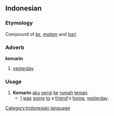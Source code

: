==Indonesian==

===Etymology===
Compound of ''[[ke]]'', ''[[malam]]'' and ''[[hari]]''

===Adverb===
'''kemarin'''

# [[yesterday]]

===Usage===
{{rfc-header|Usage}}
# '''Kemarin''' [[aku]] [[pergi]] [[ke]] [[rumah]] [[teman]].
#* [[I]] [[be|was]] [[go]]ing [[to]] a [[friend]]'s [[home]], [[yesterday]].

[[Category:Indonesian language]]
